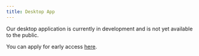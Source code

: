 ```yaml
---
title: Desktop App
---
```


Our desktop application is currently in development and is not yet available to the public.

You can apply for early access [here](https://0ggfznkwh4j.typeform.com/to/G21i9lJ2?typeform-source=docs.openinterpreter.com).
